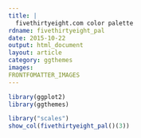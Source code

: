 ```yaml
---
title: |
  fivethirtyeight.com color palette
rdname: fivethirtyeight_pal
date: 2015-10-22
output: html_document
layout: article
category: ggthemes
images:
FRONTFOMATTER_IMAGES
---
```


```r
library(ggplot2)
library(ggthemes)
```

```r
library("scales")
show_col(fivethirtyeight_pal()(3))



```
